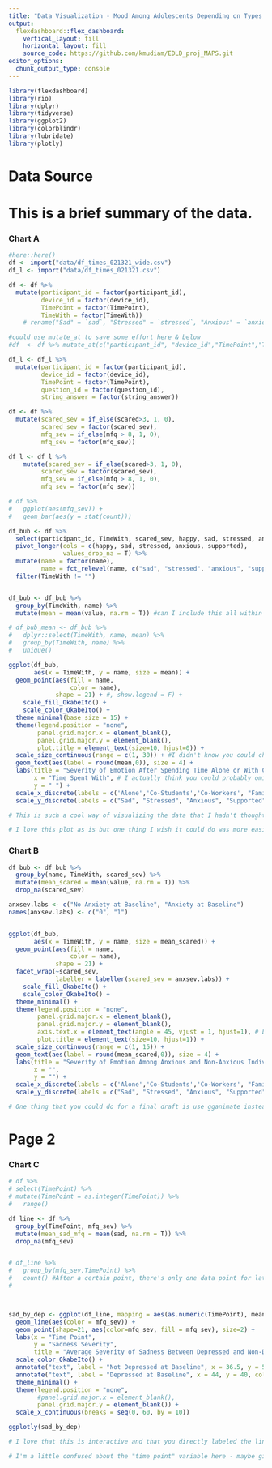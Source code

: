 ```yaml
---
title: "Data Visualization - Mood Among Adolescents Depending on Types of Interpersonal Interactions"
output: 
  flexdashboard::flex_dashboard:
    vertical_layout: fill
    horizontal_layout: fill
    source_code: https://github.com/kmudiam/EDLD_proj_MAPS.git
editor_options: 
  chunk_output_type: console
---
```


```r
library(flexdashboard)
library(rio)
library(dplyr)
library(tidyverse)
library(ggplot2)
library(colorblindr)
library(lubridate)
library(plotly)
```
Data Source {.sidebar}
==================================
This is a brief summary of the data.
===============================

### Chart A

```r
#here::here()
df <- import("data/df_times_021321_wide.csv")
df_l <- import("data/df_times_021321.csv")

df <- df %>% 
  mutate(participant_id = factor(participant_id),
         device_id = factor(device_id),
         TimePoint = factor(TimePoint),
         TimeWith = factor(TimeWith)) 
    # rename("Sad" = `sad`, "Stressed" = `stressed`, "Anxious" = `anxious`, "Supported" = `supported`, "Happy" = `happy`, "Angry" = `angry`, "Scared" = `scared`, "Calm" =  `calm`, "Confident" = `confident`, "Lonely" = `lonely`, "Rejected" = `rejected`, "Included" = `included`)

#could use mutate_at to save some effort here & below
#df  <- df %>% mutate_at(c("participant_id", "device_id","TimePoint","TimeWith"), factor)

df_l <- df_l %>% 
  mutate(participant_id = factor(participant_id),
         device_id = factor(device_id),
         TimePoint = factor(TimePoint),
         question_id = factor(question_id),
         string_answer = factor(string_answer))

df <- df %>% 
  mutate(scared_sev = if_else(scared>3, 1, 0),
         scared_sev = factor(scared_sev),
         mfq_sev = if_else(mfq > 8, 1, 0),
         mfq_sev = factor(mfq_sev))

df_l <- df_l %>% 
    mutate(scared_sev = if_else(scared>3, 1, 0),
         scared_sev = factor(scared_sev),
         mfq_sev = if_else(mfq > 8, 1, 0),
         mfq_sev = factor(mfq_sev))

# df %>% 
#   ggplot(aes(mfq_sev)) +
#   geom_bar(aes(y = stat(count)))

df_bub <- df %>% 
  select(participant_id, TimeWith, scared_sev, happy, sad, stressed, anxious, supported) %>% 
  pivot_longer(cols = c(happy, sad, stressed, anxious, supported),
               values_drop_na = T) %>% 
  mutate(name = factor(name),
         name = fct_relevel(name, c("sad", "stressed", "anxious", "supported", "happy"))) %>%
  filter(TimeWith != "")


df_bub <- df_bub %>% 
  group_by(TimeWith, name) %>% 
  mutate(mean = mean(value, na.rm = T)) #can I include this all within the ggplot function?

# df_bub_mean <- df_bub %>%
#   dplyr::select(TimeWith, name, mean) %>%
#   group_by(TimeWith, name) %>%
#   unique()

ggplot(df_bub, 
       aes(x = TimeWith, y = name, size = mean)) + 
  geom_point(aes(fill = name,
                 color = name),
             shape = 21) + #, show.legend = F) +
    scale_fill_OkabeIto() +
    scale_color_OkabeIto() +
  theme_minimal(base_size = 15) +
  theme(legend.position = "none",
        panel.grid.major.x = element_blank(),
        panel.grid.major.y = element_blank(),
        plot.title = element_text(size=10, hjust=0)) +
  scale_size_continuous(range = c(1, 30)) + #I didn't know you could change the size scale- this is very useful thank you !! I bumped it up to 30 because I think it makes it look even more different from each other without them overlapping
  geom_text(aes(label = round(mean,0)), size = 4) +
  labs(title = "Severity of Emotion After Spending Time Alone or With Certain People", # Maybe bold this title or make it a bit larger? 
       x = "Time Spent With", # I actually think you could probably omit this label too
       y = " ") +
  scale_x_discrete(labels = c('Alone','Co-Students','Co-Workers', "Family", "Friends", "Partner")) +
  scale_y_discrete(labels = c("Sad", "Stressed", "Anxious", "Supported", "Happy"))

# This is such a cool way of visualizing the data that I hadn't thought of! My favorite part of this is the way the colors are the same for each emotion and how they get bigger when the emotion is more severe. I found myself looking at this two ways - left to right and then up and down and both felt like meaningful comparisons. This is really intuitive, especially for the partner category, where it's clear there is an absence of sadness (you can barely see the dot!) and a lot of happiness when one spends time with their partner

# I love this plot as is but one thing I wish it could do was more easily is tell me which group makes people happiest, saddest, most anxious, etc. It takes a lot of searching to get this information as is. It looks like it is sorting for happy and partner but not for any other groups. Figuring out how to label the points would be logistically difficult (and would probably make it look less attractive) but maybe you can somehow make the "alone" column look differently so that it is clear it is a reference group, e.g., it's an interesting observation that being with a partner/friends seems to reduce stress compared to being alone, but being with a co-worker/ family seems to increase stress compared to being alone. Or... you could label each dot with something like "+10" or "-4" to show the difference between the dot and the control group 


```

### Chart B

```r
df_bub <- df_bub %>% 
  group_by(name, TimeWith, scared_sev) %>% 
  mutate(mean_scared = mean(value, na.rm = T)) %>% 
  drop_na(scared_sev)

anxsev.labs <- c("No Anxiety at Baseline", "Anxiety at Baseline")
names(anxsev.labs) <- c("0", "1")


ggplot(df_bub, 
       aes(x = TimeWith, y = name, size = mean_scared)) +
  geom_point(aes(fill = name,
                 color = name),
             shape = 21) + 
  facet_wrap(~scared_sev,
             labeller = labeller(scared_sev = anxsev.labs)) +
    scale_fill_OkabeIto() +
    scale_color_OkabeIto() +
  theme_minimal() +
  theme(legend.position = "none",
        panel.grid.major.x = element_blank(),
        panel.grid.major.y = element_blank(),
        axis.text.x = element_text(angle = 45, vjust = 1, hjust=1), # Loved that you put these at an angle here.. looks fantastic 
        plot.title = element_text(size=10, hjust=1)) +
  scale_size_continuous(range = c(1, 15)) +
  geom_text(aes(label = round(mean_scared,0)), size = 4) +
  labs(title = "Severity of Emotion Among Anxious and Non-Anxious Individuals After Spending Time Alone or With Certain People",
       x = "",
       y = "") +
  scale_x_discrete(labels = c('Alone','Co-Students','Co-Workers', "Family", "Friends", "Partner")) +
  scale_y_discrete(labels = c("Sad", "Stressed", "Anxious", "Supported", "Happy"))

# One thing that you could do for a final draft is use gganimate instead of facet wrapping. This would be really nice because you could see the dots shrink or grow for the anxiety/ non-anxiety conditions. It's a little difficult to keep moving your eyes back and forth to compare, so gganimate would allow you to just stare and watch the dots change 
```

Page 2 {data-orientation=columns}
===============================

### Chart C

```r
# df %>% 
# select(TimePoint) %>% 
# mutate(TimePoint = as.integer(TimePoint)) %>% 
#   range()

df_line <- df %>% 
  group_by(TimePoint, mfq_sev) %>% 
  mutate(mean_sad_mfq = mean(sad, na.rm = T)) %>% 
  drop_na(mfq_sev)


# df_line %>% 
#   group_by(mfq_sev,TimePoint) %>% 
#   count() #After a certain point, there's only one data point for later timepoints. Should I stop once n gets below 5?
# 



sad_by_dep <- ggplot(df_line, mapping = aes(as.numeric(TimePoint), mean_sad_mfq)) +
  geom_line(aes(color = mfq_sev)) +
  geom_point(shape=21, aes(color=mfq_sev, fill = mfq_sev), size=2) +
  labs(x = "Time Point",
       y = "Sadness Severity",
       title = "Average Severity of Sadness Between Depressed and Non-Depressed Adolescents Over Time") +
  scale_color_OkabeIto() +
  annotate("text", label = "Not Depressed at Baseline", x = 36.5, y = 5, color = "#de993a") +
  annotate("text", label = "Depressed at Baseline", x = 44, y = 40, color = "#49b3d1") + # There are a bunch of ways to match colors exactly.. I use https://imagecolorpicker.com/ which lets you download a screen shot of the graph and gives you the hex codes 
  theme_minimal() +
  theme(legend.position = "none",
        #panel.grid.major.x = element_blank(),
        panel.grid.major.y = element_blank()) + 
  scale_x_continuous(breaks = seq(0, 60, by = 10))

ggplotly(sad_by_dep)

# I love that this is interactive and that you directly labeled the lines. I added the labels a little closer to the lines and matched the colors because at first glance I didn't realize you were labeling the lines (it looked like you were labeling maybe a threshold?)

# I'm a little confused about the "time point" variable here - maybe give the units? Is it years or months? At a certain point, why does everyone in the sample no longer show any sadness? And what is happening at ~20 when the orange graph spikes up? Did they give any explanation for that anomaly in the data? If they did, maybe you could label what is happening there?

```


